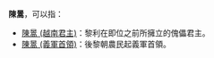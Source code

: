 '''陳暠'''，可以指：
*[[陳暠_(越南君主)|陳暠 (越南君主)]]：黎利在即位之前所擁立的傀儡君主。
*[[陳暠_(義軍首領)|陳暠 (義軍首領)]]：後黎朝農民起義軍首領。

{{Disambig|cat=二字陈姓人名消歧义|song}}